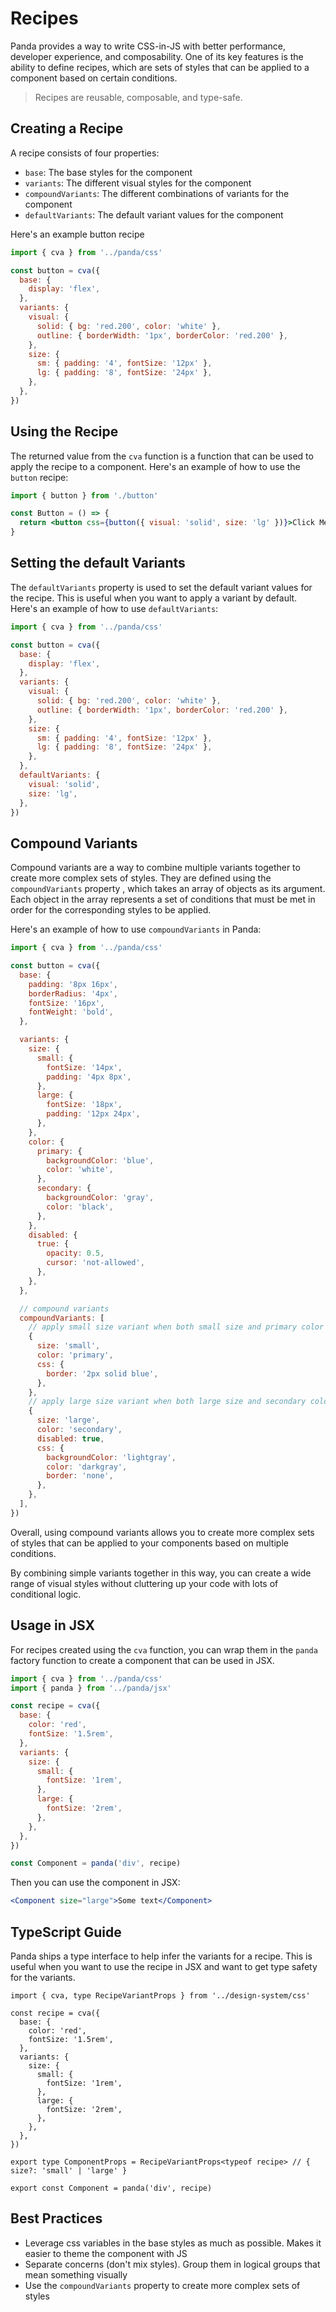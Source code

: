 # Recipes

Panda provides a way to write CSS-in-JS with better performance, developer experience, and composability. One of its key
features is the ability to define recipes, which are sets of styles that can be applied to a component based on certain
conditions.

> Recipes are reusable, composable, and type-safe.

## Creating a Recipe

A recipe consists of four properties:

- `base`: The base styles for the component
- `variants`: The different visual styles for the component
- `compoundVariants`: The different combinations of variants for the component
- `defaultVariants`: The default variant values for the component

Here's an example button recipe

```jsx
import { cva } from '../panda/css'

const button = cva({
  base: {
    display: 'flex',
  },
  variants: {
    visual: {
      solid: { bg: 'red.200', color: 'white' },
      outline: { borderWidth: '1px', borderColor: 'red.200' },
    },
    size: {
      sm: { padding: '4', fontSize: '12px' },
      lg: { padding: '8', fontSize: '24px' },
    },
  },
})
```

## Using the Recipe

The returned value from the `cva` function is a function that can be used to apply the recipe to a component. Here's an
example of how to use the `button` recipe:

```jsx
import { button } from './button'

const Button = () => {
  return <button css={button({ visual: 'solid', size: 'lg' })}>Click Me</button>
}
```

## Setting the default Variants

The `defaultVariants` property is used to set the default variant values for the recipe. This is useful when you want to
apply a variant by default. Here's an example of how to use `defaultVariants`:

```jsx
import { cva } from '../panda/css'

const button = cva({
  base: {
    display: 'flex',
  },
  variants: {
    visual: {
      solid: { bg: 'red.200', color: 'white' },
      outline: { borderWidth: '1px', borderColor: 'red.200' },
    },
    size: {
      sm: { padding: '4', fontSize: '12px' },
      lg: { padding: '8', fontSize: '24px' },
    },
  },
  defaultVariants: {
    visual: 'solid',
    size: 'lg',
  },
})
```

## Compound Variants

Compound variants are a way to combine multiple variants together to create more complex sets of styles. They are
defined using the `compoundVariants` property , which takes an array of objects as its argument. Each object in the
array represents a set of conditions that must be met in order for the corresponding styles to be applied.

Here's an example of how to use `compoundVariants` in Panda:

```js
import { cva } from '../panda/css'

const button = cva({
  base: {
    padding: '8px 16px',
    borderRadius: '4px',
    fontSize: '16px',
    fontWeight: 'bold',
  },

  variants: {
    size: {
      small: {
        fontSize: '14px',
        padding: '4px 8px',
      },
      large: {
        fontSize: '18px',
        padding: '12px 24px',
      },
    },
    color: {
      primary: {
        backgroundColor: 'blue',
        color: 'white',
      },
      secondary: {
        backgroundColor: 'gray',
        color: 'black',
      },
    },
    disabled: {
      true: {
        opacity: 0.5,
        cursor: 'not-allowed',
      },
    },
  },

  // compound variants
  compoundVariants: [
    // apply small size variant when both small size and primary color are selected
    {
      size: 'small',
      color: 'primary',
      css: {
        border: '2px solid blue',
      },
    },
    // apply large size variant when both large size and secondary color are selected and the button is disabled
    {
      size: 'large',
      color: 'secondary',
      disabled: true,
      css: {
        backgroundColor: 'lightgray',
        color: 'darkgray',
        border: 'none',
      },
    },
  ],
})
```

Overall, using compound variants allows you to create more complex sets of styles that can be applied to your components
based on multiple conditions.

By combining simple variants together in this way, you can create a wide range of visual styles without cluttering up
your code with lots of conditional logic.

## Usage in JSX

For recipes created using the `cva` function, you can wrap them in the `panda` factory function to create a component
that can be used in JSX.

```js
import { cva } from '../panda/css'
import { panda } from '../panda/jsx'

const recipe = cva({
  base: {
    color: 'red',
    fontSize: '1.5rem',
  },
  variants: {
    size: {
      small: {
        fontSize: '1rem',
      },
      large: {
        fontSize: '2rem',
      },
    },
  },
})

const Component = panda('div', recipe)
```

Then you can use the component in JSX:

```jsx
<Component size="large">Some text</Component>
```

## TypeScript Guide

Panda ships a type interface to help infer the variants for a recipe. This is useful when you want to use the recipe in
JSX and want to get type safety for the variants.

```tsx
import { cva, type RecipeVariantProps } from '../design-system/css'

const recipe = cva({
  base: {
    color: 'red',
    fontSize: '1.5rem',
  },
  variants: {
    size: {
      small: {
        fontSize: '1rem',
      },
      large: {
        fontSize: '2rem',
      },
    },
  },
})

export type ComponentProps = RecipeVariantProps<typeof recipe> // { size?: 'small' | 'large' }

export const Component = panda('div', recipe)
```

## Best Practices

- Leverage css variables in the base styles as much as possible. Makes it easier to theme the component with JS
- Separate concerns (don't mix styles). Group them in logical groups that mean something visually
- Use the `compoundVariants` property to create more complex sets of styles
